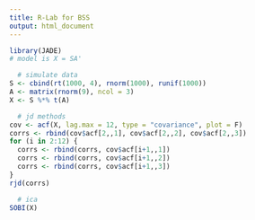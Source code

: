 ```yaml
---
title: R-Lab for BSS
output: html_document
---
```



```r
library(JADE)
# model is X = SA'

  # simulate data
S <- cbind(rt(1000, 4), rnorm(1000), runif(1000))
A <- matrix(rnorm(9), ncol = 3)
X <- S %*% t(A)

  # jd methods
cov <- acf(X, lag.max = 12, type = "covariance", plot = F)
corrs <- rbind(cov$acf[2,,1], cov$acf[2,,2], cov$acf[2,,3])
for (i in 2:12) {
  corrs <- rbind(corrs, cov$acf[i+1,,1])
  corrs <- rbind(corrs, cov$acf[i+1,,2])
  corrs <- rbind(corrs, cov$acf[i+1,,3])
}
rjd(corrs)

  # ica
SOBI(X)

```
